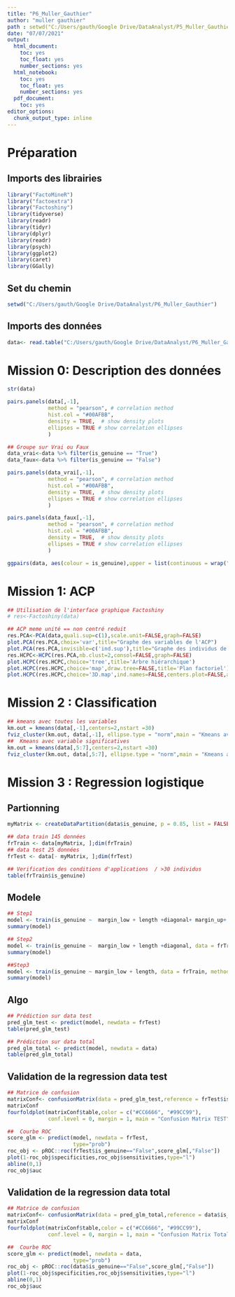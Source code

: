 ---
title: "P6_Muller_Gauthier"
author: "muller gauthier"
path : setwd("C:/Users/gauth/Google Drive/DataAnalyst/P5_Muller_Gauthier")
date: "07/07/2021"
output:
  html_document:
    toc: yes
    toc_float: yes
    number_sections: yes
  html_notebook:
    toc: yes
    toc_float: yes
    number_sections: yes
  pdf_document:
    toc: yes
editor_options:
  chunk_output_type: inline
---

# Préparation

## Imports des librairies

```{r message=FALSE, warning=FALSE}
library("FactoMineR")
library("factoextra")
library("Factoshiny")
library(tidyverse)
library(readr)
library(tidyr)
library(dplyr)
library(readr)
library(psych)
library(ggplot2)
library(caret)
library(GGally)
```

## Set du chemin

```{r}
setwd("C:/Users/gauth/Google Drive/DataAnalyst/P6_Muller_Gauthier")
```

## Imports des données

```{r}
data<- read.table("C:/Users/gauth/Google Drive/DataAnalyst/P6_Muller_Gauthier/data/notes.csv",header = TRUE, sep = ",", check.names = FALSE, encoding = "UTF-8",stringsAsFactors=T)
```

# Mission 0: Description des données

```{r}
str(data)
```

```{r}
pairs.panels(data[,-1], 
             method = "pearson", # correlation method
             hist.col = "#00AFBB",
             density = TRUE,  # show density plots
             ellipses = TRUE # show correlation ellipses
             )
```

```{r}
## Groupe sur Vrai ou Faux
data_vrai<-data %>% filter(is_genuine == "True")
data_faux<-data %>% filter(is_genuine == "False")
```

```{r}
pairs.panels(data_vrai[,-1], 
             method = "pearson", # correlation method
             hist.col = "#00AFBB",
             density = TRUE,  # show density plots
             ellipses = TRUE # show correlation ellipses
             )
```

```{r}
pairs.panels(data_faux[,-1], 
             method = "pearson", # correlation method
             hist.col = "#00AFBB",
             density = TRUE,  # show density plots
             ellipses = TRUE # show correlation ellipses
             )
```

```{r message=FALSE, warning=FALSE}
ggpairs(data, aes(colour = is_genuine),upper = list(continuous = wrap("cor", size = 3),cardinality_threshold=20))
```

# Mission 1: ACP

```{r}
## Utilisation de l'interface graphique Factoshiny
# res<-Factoshiny(data)
```

```{r}
## ACP meme unité == non centré reduit  
res.PCA<-PCA(data,quali.sup=c(1),scale.unit=FALSE,graph=FALSE)
plot.PCA(res.PCA,choix='var',title="Graphe des variables de l'ACP")
plot.PCA(res.PCA,invisible=c('ind.sup'),title="Graphe des individus de l'ACP",label =c('ind','quali'))
res.HCPC<-HCPC(res.PCA,nb.clust=2,consol=FALSE,graph=FALSE)
plot.HCPC(res.HCPC,choice='tree',title='Arbre hiérarchique')
plot.HCPC(res.HCPC,choice='map',draw.tree=FALSE,title='Plan factoriel')
plot.HCPC(res.HCPC,choice='3D.map',ind.names=FALSE,centers.plot=FALSE,angle=60,title='Arbre hiérarchique sur le plan factoriel')
```

# Mission 2 : Classification

```{r}
## kmeans avec toutes les variables
km.out = kmeans(data[,-1],centers=2,nstart =30) 
fviz_cluster(km.out, data[,-1], ellipse.type = "norm",main = "Kmeans avec toutes les variables") 
##  Kmeans avec variable significatives
km.out = kmeans(data[,5:7],centers=2,nstart =30) 
fviz_cluster(km.out, data[,5:7], ellipse.type = "norm",main = "Kmeans avec variables significatives") 
```

# Mission 3 : Regression logistique

## Partionning

```{r}
myMatrix <- createDataPartition(data$is_genuine, p = 0.85, list = FALSE)
```

```{r}
## data train 145 données
frTrain <- data[myMatrix, ];dim(frTrain)
## data test 25 données
frTest <- data[- myMatrix, ];dim(frTest)
```

```{r}
## Verification des conditions d'applications  / >30 individus 
table(frTrain$is_genuine)
```

## Modele

```{r message=FALSE, warning=FALSE}
## Step1
model <- train(is_genuine ~  margin_low + length +diagonal+ margin_up+ height_left +height_right, data = frTrain, method = "glm")
summary(model) 
```

```{r message=FALSE, warning=FALSE}
## Step2
model <- train(is_genuine ~  margin_low + length +diagonal, data = frTrain, method = "glm")
summary(model) 
```

```{r message=FALSE, warning=FALSE}
##Step3
model <- train(is_genuine ~ margin_low + length, data = frTrain, method = "glm")
summary(model) 
```

## Algo

```{r}
## Prédiction sur data test
pred_glm_test <- predict(model, newdata = frTest)
table(pred_glm_test)
```

```{r}
## Prédiction sur data total
pred_glm_total <- predict(model, newdata = data)
table(pred_glm_total)
```

## Validation de la regression data test

```{r}
## Matrice de confusion
matrixConf<- confusionMatrix(data = pred_glm_test,reference = frTest$is_genuine,positive="False")
matrixConf
fourfoldplot(matrixConf$table,color = c("#CC6666", "#99CC99"),
             conf.level = 0, margin = 1, main = "Confusion Matrix TEST")
```

```{r}
##  Courbe ROC
score_glm <- predict(model, newdata = frTest,
                     type="prob")
roc_obj <- pROC::roc(frTest$is_genuine=="False",score_glm[,"False"])
plot(1-roc_obj$specificities,roc_obj$sensitivities,type="l") 
abline(0,1)
roc_obj$auc
```

## Validation de la regression data total

```{r}
## Matrice de confusion
matrixConf<- confusionMatrix(data = pred_glm_total,reference = data$is_genuine,positive="False")
matrixConf
fourfoldplot(matrixConf$table,color = c("#CC6666", "#99CC99"),
             conf.level = 0, margin = 1, main = "Confusion Matrix Total")
```

```{r}
##  Courbe ROC
score_glm <- predict(model, newdata = data,
                     type="prob")
roc_obj <- pROC::roc(data$is_genuine=="False",score_glm[,"False"])
plot(1-roc_obj$specificities,roc_obj$sensitivities,type="l") 
abline(0,1)
roc_obj$auc

```
